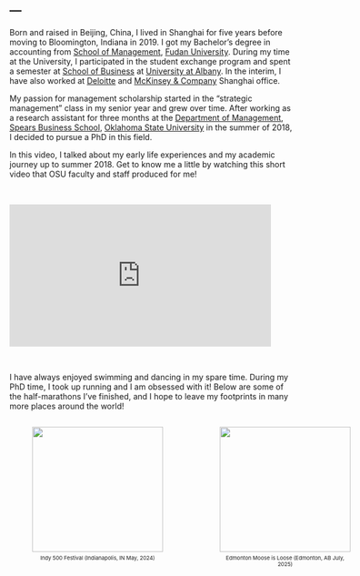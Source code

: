 ---
---

<link rel="stylesheet" href="https://use.fontawesome.com/releases/v5.0.8/css/solid.css" integrity="sha384-v2Tw72dyUXeU3y4aM2Y0tBJQkGfplr39mxZqlTBDUZAb9BGoC40+rdFCG0m10lXk" crossorigin="anonymous">


<p style="color:#778899; font-size: 13pt; font-family:'Arial'">
Born and raised in Beijing, China, I lived in Shanghai for five years before moving to Bloomington, Indiana in 2019. I got my Bachelor's degree in accounting from [School of Management](https://www.fdsm.fudan.edu.cn/en/), [Fudan University](https://www.fudan.edu.cn/en/). During my time at the University, I participated in the student exchange program and spent a semester at [School of Business](https://www.albany.edu/business) at [University at Albany](https://www.albany.edu/).
In the interim, I have also worked at [Deloitte](https://www2.deloitte.com/cn/en/footerlinks/office-locator/offices-china/shanghai.html) and [McKinsey & Company](https://www.mckinsey.com/locations/mckinsey-client-capabilities-network/shanghai#:~:text=168%20Hubin%20Road,%2B86%20(21)%206386%202000) Shanghai office.

My passion for management scholarship started in the "strategic management" class in my senior year and grew over time. After working as a research assistant for three months at the [Department of Management](https://business.okstate.edu/departments_programs/management/index.html), [Spears Business School](https://business.okstate.edu/), [Oklahoma State University](https://business.okstate.edu/) in the summer of 2018, I decided to pursue a PhD in this field. 

In this video, I talked about my early life experiences and my academic journey up to summer 2018. Get to know me a little by watching this short video that OSU faculty and staff produced for me!</p>
&nbsp;

<iframe width="460" height="250" src="https://www.youtube.com/embed/4hpoNYa2s5g" title="YouTube video player" frameborder="0" allow="accelerometer; autoplay; clipboard-write; encrypted-media; gyroscope; picture-in-picture" allowfullscreen></iframe>

&nbsp;
&nbsp;
&nbsp;

<p tyle="color:#778899; font-size: 13pt; font-family:'Arial'">
I have always enjoyed swimming and dancing in my spare time. During my PhD time, I took up running and I am obsessed with it! Below are some of the half-marathons I’ve finished, and I hope to leave my footprints in many more places around the world! </p>

<div style="display: flex; gap: 20px;">
  <figure style="text-align: center;">
    <img src="images/IndyMini24.jpeg" style="width:230px; height:220px;" />
    <figcaption style="font-size: 7pt; margin-top: 5px;">Indy 500 Festival (Indianapolis, IN May, 2024)</figcaption>
  </figure>

  <figure style="text-align: center;">
    <img src="images/Edmonton25.jpeg" style="width:230px; height:220px;" />
    <figcaption style="font-size: 7pt; margin-top: 5px;">Edmonton Moose is Loose (Edmonton, AB July, 2025)</figcaption>
  </figure>
</div>